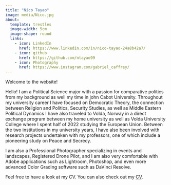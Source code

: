 ```yaml
---
title: "Nico Tayao"
image: media/Nico.jpg
about:
  template: trestles
  image-width: 5cm
  image-shape: round
  links:
    - icon: LinkedIn
      href: https://www.linkedin.com/in/nico-tayao-24a8b42a7/
    - icon: github
      href: https://github.com/ntayao99
    - icon: Photography
      href: https://www.instagram.com/gabriel_caffrey/
---
```


Welcome to the website!

Hello! I am a Political Science major with a passion for comparative politics from my background as well my time in john Cabot University. Throughout my university career I have focused on Democratic Theory, the connection between Religion and Politics, Security Studies, as well as Middle Eastern Political Dynamics I have also traveled to Volda, Norway in a direct exchange program between my home university as well as Volda University College where I spent half of 2022 studying the European Union. Between the two institutions in my university years, I have also been involved with research projects undertaken with my professors, one of which include a pioneering study on Peace and Secrecy.

I am also a Professional Photographer specializing in events and landscapes, Registered Drone Pilot, and I am also very comfortable with Adobe applications such as Lightroom, Photoshop, and even more advanced Color Grading software such as DaVinci Resolve.

Feel free to have a look at my CV.
You can also check out my <a href="/CV/NicoTayao_CV.pdf" target="_blank">CV</a>.